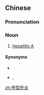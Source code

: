 ==Chinese==
{{zh-forms|type=112}}

===Pronunciation===
{{zh-pron
|m=jiǎxíng gānyán
|c=gaap3 jing4 gon1 jim4
|cat=n
}}

===Noun===
{{zh-noun}}

# [[hepatitis A]]

====Synonyms====
* {{zh-l|甲肝}}
* {{zh-l|A型肝炎}}, {{zh-l|A肝}}

[[zh:甲型肝炎]]